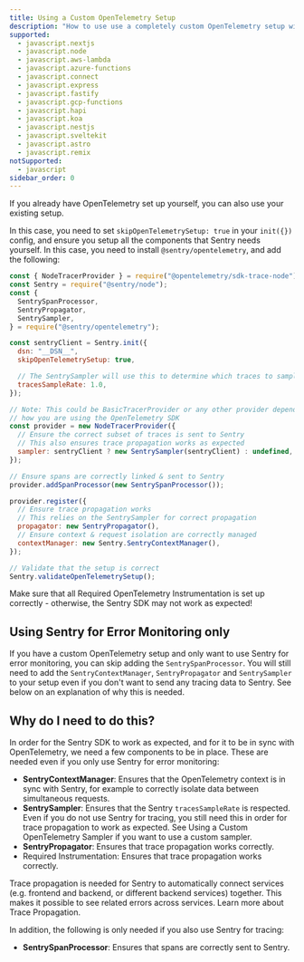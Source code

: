 ```yaml
---
title: Using a Custom OpenTelemetry Setup
description: "How to use use a completely custom OpenTelemetry setup with Sentry."
supported:
  - javascript.nextjs
  - javascript.node
  - javascript.aws-lambda
  - javascript.azure-functions
  - javascript.connect
  - javascript.express
  - javascript.fastify
  - javascript.gcp-functions
  - javascript.hapi
  - javascript.koa
  - javascript.nestjs
  - javascript.sveltekit
  - javascript.astro
  - javascript.remix
notSupported:
  - javascript
sidebar_order: 0
---
```


If you already have OpenTelemetry set up yourself, you can also use your existing setup.

In this case, you need to set `skipOpenTelemetrySetup: true` in your `init({})` config, and ensure you setup all the
components that Sentry needs yourself. In this case, you need to install `@sentry/opentelemetry`, and add the following:

```javascript
const { NodeTracerProvider } = require("@opentelemetry/sdk-trace-node");
const Sentry = require("@sentry/node");
const {
  SentrySpanProcessor,
  SentryPropagator,
  SentrySampler,
} = require("@sentry/opentelemetry");

const sentryClient = Sentry.init({
  dsn: "__DSN__",
  skipOpenTelemetrySetup: true,

  // The SentrySampler will use this to determine which traces to sample
  tracesSampleRate: 1.0,
});

// Note: This could be BasicTracerProvider or any other provider depending on
// how you are using the OpenTelemetry SDK
const provider = new NodeTracerProvider({
  // Ensure the correct subset of traces is sent to Sentry
  // This also ensures trace propagation works as expected
  sampler: sentryClient ? new SentrySampler(sentryClient) : undefined,
});

// Ensure spans are correctly linked & sent to Sentry
provider.addSpanProcessor(new SentrySpanProcessor());

provider.register({
  // Ensure trace propagation works
  // This relies on the SentrySampler for correct propagation
  propagator: new SentryPropagator(),
  // Ensure context & request isolation are correctly managed
  contextManager: new Sentry.SentryContextManager(),
});

// Validate that the setup is correct
Sentry.validateOpenTelemetrySetup();
```

Make sure that all <PlatformLink to="/opentelemetry/required-instrumentation/">Required OpenTelemetry Instrumentation</PlatformLink> is set up correctly - otherwise, the Sentry SDK may not work as expected!

## Using Sentry for Error Monitoring only

If you have a custom OpenTelemetry setup and only want to use Sentry for error monitoring, you can skip adding the `SentrySpanProcessor`. You will still need to add the `SentryContextManager`, `SentryPropagator` and `SentrySampler` to your setup even if you don't want to send any tracing data to Sentry. See below on an explanation of why this is needed.

## Why do I need to do this?

In order for the Sentry SDK to work as expected, and for it to be in sync with OpenTelemetry, we need a few components to be in place. These are needed even if you only use Sentry for error monitoring:

- **SentryContextManager**: Ensures that the OpenTelemetry context is in sync with Sentry, for example to correctly isolate data between simultaneous requests.
- **SentrySampler**: Ensures that the Sentry `tracesSampleRate` is respected. Even if you do not use Sentry for tracing, you still need this in order for trace propagation to work as expected. See <PlatformLink to='/opentelemetry/sampler'>Using a Custom OpenTelemetry Sampler</PlatformLink> if you want to use a custom sampler.
- **SentryPropagator**: Ensures that trace propagation works correctly.
- <PlatformLink to="/opentelemetry/required-instrumentation">Required Instrumentation</PlatformLink>: Ensures that trace propagation works correctly.

<Note>
  Trace propagation is needed for Sentry to automatically connect services (e.g.
  frontend and backend, or different backend services) together. This makes it
  possible to see related errors across services.
  <PlatformLink to="/tracing/trace-propagation">Learn more about Trace Propagation.</PlatformLink>
</Note>

In addition, the following is only needed if you also use Sentry for tracing:

- **SentrySpanProcessor**: Ensures that spans are correctly sent to Sentry.
